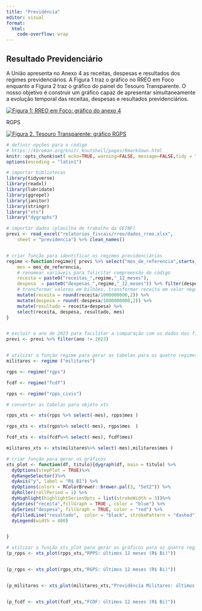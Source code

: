```yaml
---
title: "Previdência"
editor: visual
format:
  html:
    code-overflow: wrap
---
```


## Resultado Previdenciário

A União apresenta no Anexo 4 as receitas, despesas e resultados dos regimes previdenciários. A Figura 1 traz o gráfico no RREO em Foco enquanto a Figura 2 traz o gráfico do painel do Tesouro Transparente. O nosso objetivo é construir um gráfico capaz de apresentar simultaneamente a evolução temporal das receitas, despesas e resultados previdenciários.

[![Figura 1: RREO em Foco: gráfico do anexo 4](images/anexo_4_previdencia.png)](https://sisweb.tesouro.gov.br/apex/f?p=2501:9::::9:P9_ID_PUBLICACAO:46900)

RGPS

[![Figura 2. Tesouro Transparente: gráfico RGPS](images/rgps.png)](https://www.tesourotransparente.gov.br/temas/contabilidade-e-custos/relatorios-contabeis-e-series-historicas-uniao)

```r
# definir opções para o código
# https://kbroman.org/knitr_knutshell/pages/Rmarkdown.html
knitr::opts_chunk$set( echo=TRUE, warning=FALSE, message=FALSE,tidy = "styler")
options(encoding = "latin1")
```

```r



# importar bibliotecas
library(tidyverse)
library(readxl)
library(lubridate)
library(ggrepel)
library(janitor)
library(stringr)
library("xts")
library("dygraphs")

# importar dados (planilha de trabalho da GEINF)
previ <- read_excel("relatorios_fiscais/rreo/dados_rreo.xlsx", 
    sheet = "previdencia") %>% clean_names()


# criar função para identificar os regimes previdenciários
regime <-function(regime){ previ %>% select("mes_de_referencia",starts_with(paste0("receitas_",regime,"_12_meses")),starts_with(paste0("despesas_",regime,"_12_meses")))%>% rename(
    mes = mes_de_referencia,
    # renomear variáveis para falicitar compreensão do código
    receita = paste0("receitas_",regime,"_12_meses"),
    despesa  = paste0("despesas_",regime,"_12_meses")) %>% filter(despesa > 0) %>% 
    # transformar valores em bilhões, transformar receita em valor negativo e calcular o resultado previdenciário
    mutate(receita = round(receita/1000000000,2)) %>% 
    mutate(despesa = round(-despesa/1000000000,2)) %>% 
    mutate(resultado = receita+despesa) %>% 
    select(receita, despesa, resultado, mes)
}


# excluir o ano de 2023 para facilitar a comparação com os dados das figuras 1 e 2
previ <- previ %>% filter(ano != 2023)


# utilizar a função regime para gerar as tabelas para os quatro regimes previdenciários
militares <- regime ("militares")

rgps <- regime("rgps")

fcdf <- regime("fcdf")

rpps <- regime("rpps_civis")

# converter as tabelas para objeto xts

rpps_xts <- xts(rpps %>% select(-mes), rpps$mes )

rgps_xts <- xts(rgps%>% select(-mes), rgps$mes  )

fcdf_xts <- xts(fcdf%>% select(-mes), fcdf$mes)

militares_xts <- xts(militares%>% select(-mes),militares$mes )

# criar função para gerar os gráficos
xts_plot <- function(df, titulo){dygraph(df, main = titulo) %>%
  dyOptions(stepPlot = TRUE)%>%
  dyRangeSelector()%>%
  dyAxis("y", label = "R$ BI") %>%
  dyOptions(colors = RColorBrewer::brewer.pal(3, "Set2")) %>%
  dyRoller(rollPeriod = 1) %>%
  dyHighlight(highlightSeriesOpts = list(strokeWidth = 3))%>%
  dySeries("receita",fillGraph = TRUE , color = "blue") %>%
  dySeries("despesa", fillGraph = TRUE, color = "red") %>%
  dyFilledLine("resultado",  color = "black", strokePattern = "dashed")%>%
  dyLegend(width = 400)


}

# utilizar a função xts_plot para gerar os gráficos para os quatro regimes previdenciários
(p_rpps <- xts_plot(rpps_xts,"RPPS: últimos 12 meses (R$ Bi)"))


(p_rgps <- xts_plot(rgps_xts,"RGPS: últimos 12 meses (R$ Bi)"))


(p_militares <- xts_plot(militares_xts,"Previdência Militares: últimos 12 meses (R$ Bi)"))


(p_fcdf <- xts_plot(fcdf_xts,"FCDF: últimos 12 meses (R$ Bi)"))
```
